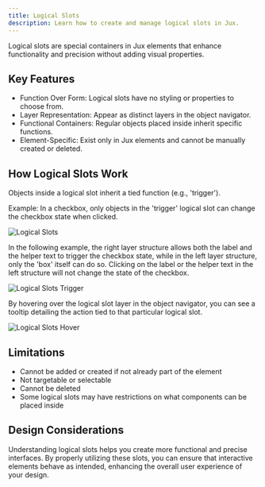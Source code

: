 ```yaml
---
title: Logical Slots
description: Learn how to create and manage logical slots in Jux.
---
```



Logical slots are special containers in Jux elements that enhance functionality and precision without adding visual properties.

## Key Features

- Function Over Form: Logical slots have no styling or properties to choose from.
- Layer Representation: Appear as distinct layers in the object navigator.
- Functional Containers: Regular objects placed inside inherit specific functions.
- Element-Specific: Exist only in Jux elements and cannot be manually created or deleted.

## How Logical Slots Work

Objects inside a logical slot inherit a tied function (e.g., 'trigger').

Example: In a checkbox, only objects in the 'trigger' logical slot can change the checkbox state when clicked.

<CaptionImage caption="Logical Slots with Checkbox">
  <Image src={logicalSlots} alt="Logical Slots" />
</CaptionImage>

In the following example, the right layer structure allows both the label and the helper text to trigger the checkbox state, while in the left layer structure, only the 'box' itself can do so. Clicking on the label or the helper text in the left structure will not change the state of the checkbox.

<Image src={logicalSlotsTrigger} alt="Logical Slots Trigger" />

By hovering over the logical slot layer in the object navigator, you can see a tooltip detailing the action tied to that particular logical slot.

<Image src={logicalSlotsHover} alt="Logical Slots Hover" />

## Limitations

- Cannot be added or created if not already part of the element
- Not targetable or selectable
- Cannot be deleted
- Some logical slots may have restrictions on what components can be placed inside

## Design Considerations

Understanding logical slots helps you create more functional and precise interfaces. By properly utilizing these slots, you can ensure that interactive elements behave as intended, enhancing the overall user experience of your design.